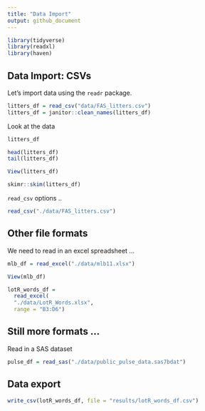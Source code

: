 ```yaml
---
title: "Data Import"
output: github_document
---
```

```r
library(tidyverse)
library(readxl)
library(haven)
```

## Data Import: CSVs

Let's import data using the `readr` package.

```r
litters_df = read_csv("data/FAS_litters.csv")
litters_df = janitor::clean_names(litters_df)
```

Look at the data

```r
litters_df

head(litters_df)
tail(litters_df)
```

```r
View(litters_df)
```


```r
skimr::skim(litters_df)
```


`read_csv` options ..

```r
read_csv("./data/FAS_litters.csv")
```


## Other file formats

We need to read in an excel spreadsheet ...

```r
mlb_df = read_excel("./data/mlb11.xlsx")
```


```r
View(mlb_df)
```

```r
lotR_words_df =
  read_excel(
  "./data/LotR_Words.xlsx",
  range = "B3:D6")
```




## Still more formats ...

Read in a SAS dataset

```r
pulse_df = read_sas("./data/public_pulse_data.sas7bdat")
```


## Data export

```r
write_csv(lotR_words_df, file = "results/lotR_words_df.csv")
```



